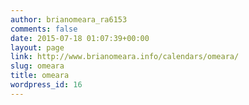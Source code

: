 ```yaml
---
author: brianomeara_ra6153
comments: false
date: 2015-07-18 01:07:39+00:00
layout: page
link: http://www.brianomeara.info/calendars/omeara/
slug: omeara
title: omeara
wordpress_id: 16
---
```




